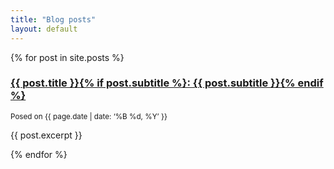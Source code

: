 ```yaml
---
title: "Blog posts"
layout: default
---
```


{% for post in site.posts %}
<div class="well">
<h3><a href="{{ post.url }}">{{ post.title }}{% if post.subtitle %}: {{ post.subtitle }}{% endif %}</a></h3>
<p><small>Posed on {{ page.date | date: '%B %d, %Y' }}</small></p>
<p>{{ post.excerpt }}</p>
</div>
{% endfor %}
